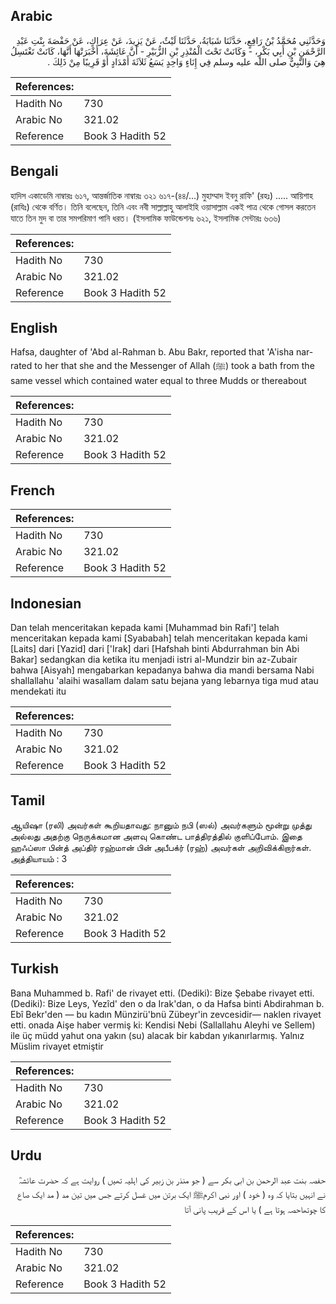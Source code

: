 ## Arabic


<div dir="rtl" lang="ar" style={{fontSize:'larger',backgroundColor:'#f8f9fa',padding:20}}>
وَحَدَّثَنِي مُحَمَّدُ بْنُ رَافِعٍ، حَدَّثَنَا شَبَابَةُ، حَدَّثَنَا لَيْثٌ، عَنْ يَزِيدَ، عَنْ عِرَاكٍ، عَنْ حَفْصَةَ بِنْتِ عَبْدِ الرَّحْمَنِ بْنِ أَبِي بَكْرٍ، - وَكَانَتْ تَحْتَ الْمُنْذِرِ بْنِ الزُّبَيْرِ - أَنَّ عَائِشَةَ، أَخْبَرَتْهَا أَنَّهَا، كَانَتْ تَغْتَسِلُ هِيَ وَالنَّبِيُّ صلى الله عليه وسلم فِي إِنَاءٍ وَاحِدٍ يَسَعُ ثَلاَثَةَ أَمْدَادٍ أَوْ قَرِيبًا مِنْ ذَلِكَ ‏.‏
</div>
<div style={{backgroundColor:'#f8f9fa',padding:20, marginBottom: 10}}><table> <thead> <tr> <th>References:</th> <th></th> </tr> </thead> <tbody><tr><td>Hadith No</td><td>730</td></tr><tr><td>Arabic No</td><td>321.02</td></tr><tr><td>Reference</td><td>Book 3 Hadith 52</td></tr></tbody></table></div>

## Bengali


<div dir="ltr" lang="bn" style={{fontSize:'larger',backgroundColor:'#f8f9fa',padding:20}}>
হাদিস একাডেমি নাম্বারঃ ৬১৭, আন্তর্জাতিক নাম্বারঃ ৩২১ ৬১৭-(৪৪/...) মুহাম্মাদ ইবনু রাফি' (রহঃ) ..... আয়িশাহ (রাযিঃ) থেকে বর্ণিত। তিনি বলেছেন, তিনি এবং নবী সাল্লাল্লাহু আলাইহি ওয়াসাল্লাম একই পাত্র থেকে গোসল করতেন যাতে তিন মুদ বা তার সমপরিমাণ পানি ধরত। (ইসলামিক ফাউন্ডেশনঃ ৬২১, ইসলামিক সেন্টারঃ ৬৩৬)
</div>
<div style={{backgroundColor:'#f8f9fa',padding:20, marginBottom: 10}}><table> <thead> <tr> <th>References:</th> <th></th> </tr> </thead> <tbody><tr><td>Hadith No</td><td>730</td></tr><tr><td>Arabic No</td><td>321.02</td></tr><tr><td>Reference</td><td>Book 3 Hadith 52</td></tr></tbody></table></div>

## English


<div dir="ltr" lang="en" style={{fontSize:'larger',backgroundColor:'#f8f9fa',padding:20}}>
Hafsa, daughter of 'Abd al-Rahman b. Abu Bakr, reported that 'A'isha narrated to her that she and the Messenger of Allah (ﷺ) took a bath from the same vessel which contained water equal to three Mudds or thereabout
</div>
<div style={{backgroundColor:'#f8f9fa',padding:20, marginBottom: 10}}><table> <thead> <tr> <th>References:</th> <th></th> </tr> </thead> <tbody><tr><td>Hadith No</td><td>730</td></tr><tr><td>Arabic No</td><td>321.02</td></tr><tr><td>Reference</td><td>Book 3 Hadith 52</td></tr></tbody></table></div>

## French


<div dir="ltr" lang="fr" style={{fontSize:'larger',backgroundColor:'#f8f9fa',padding:20}}>

</div>
<div style={{backgroundColor:'#f8f9fa',padding:20, marginBottom: 10}}><table> <thead> <tr> <th>References:</th> <th></th> </tr> </thead> <tbody><tr><td>Hadith No</td><td>730</td></tr><tr><td>Arabic No</td><td>321.02</td></tr><tr><td>Reference</td><td>Book 3 Hadith 52</td></tr></tbody></table></div>

## Indonesian


<div dir="ltr" lang="id" style={{fontSize:'larger',backgroundColor:'#f8f9fa',padding:20}}>
Dan telah menceritakan kepada kami [Muhammad bin Rafi'] telah menceritakan kepada kami [Syababah] telah menceritakan kepada kami [Laits] dari [Yazid] dari ['Irak] dari [Hafshah binti Abdurrahman bin Abi Bakar] sedangkan dia ketika itu menjadi istri al-Mundzir bin az-Zubair bahwa [Aisyah] mengabarkan kepadanya bahwa dia mandi bersama Nabi shallallahu 'alaihi wasallam dalam satu bejana yang lebarnya tiga mud atau mendekati itu
</div>
<div style={{backgroundColor:'#f8f9fa',padding:20, marginBottom: 10}}><table> <thead> <tr> <th>References:</th> <th></th> </tr> </thead> <tbody><tr><td>Hadith No</td><td>730</td></tr><tr><td>Arabic No</td><td>321.02</td></tr><tr><td>Reference</td><td>Book 3 Hadith 52</td></tr></tbody></table></div>

## Tamil


<div dir="ltr" lang="ta" style={{fontSize:'larger',backgroundColor:'#f8f9fa',padding:20}}>
ஆயிஷா (ரலி) அவர்கள் கூறியதாவது: நானும் நபி (ஸல்) அவர்களும் மூன்று முத்து அல்லது அதற்கு நெருக்கமான அளவு கொண்ட பாத்திரத்தில் குளிப்போம். இதை ஹஃப்ஸா பின்த் அப்திர் ரஹ்மான் பின் அபீபக்ர் (ரஹ்) அவர்கள் அறிவிக்கிறார்கள். அத்தியாயம் : 3
</div>
<div style={{backgroundColor:'#f8f9fa',padding:20, marginBottom: 10}}><table> <thead> <tr> <th>References:</th> <th></th> </tr> </thead> <tbody><tr><td>Hadith No</td><td>730</td></tr><tr><td>Arabic No</td><td>321.02</td></tr><tr><td>Reference</td><td>Book 3 Hadith 52</td></tr></tbody></table></div>

## Turkish


<div dir="ltr" lang="tr" style={{fontSize:'larger',backgroundColor:'#f8f9fa',padding:20}}>
Bana Muhammed b. Rafi' de rivayet etti. (Dediki): Bize Şebabe rivayet etti. (Dediki): Bize Leys, Yezîd' den o da Irak'dan, o da Hafsa binti Abdirahman b. Ebî Bekr'den — bu kadın Münzirü'bnü Zübeyr'in zevcesidir— naklen rivayet etti. onada Aişe haber vermiş ki: Kendisi Nebi (Sallallahu Aleyhi ve Sellem) ile üç müdd yahut ona yakın (su) alacak bir kabdan yıkanırlarmış. Yalnız Müslim rivayet etmiştir
</div>
<div style={{backgroundColor:'#f8f9fa',padding:20, marginBottom: 10}}><table> <thead> <tr> <th>References:</th> <th></th> </tr> </thead> <tbody><tr><td>Hadith No</td><td>730</td></tr><tr><td>Arabic No</td><td>321.02</td></tr><tr><td>Reference</td><td>Book 3 Hadith 52</td></tr></tbody></table></div>

## Urdu


<div dir="rtl" lang="ur" style={{fontSize:'larger',backgroundColor:'#f8f9fa',padding:20}}>
حفصہ بنت عبد الرحمن بن ابی بکر سے ( جو منذر بن زبیر کی اہلیہ تھیں ) روایت ہے کہ حضرت عائشہؓ نے انہیں بتایا کہ وہ ( خود ) اور نبی اکرمﷺ ایک برتن میں غسل کرتے جس میں تین مد ( مد ایک صاع کا چوتھاحصہ ہوتا ہے ) یا اس کے قریب پانی آتا
</div>
<div style={{backgroundColor:'#f8f9fa',padding:20, marginBottom: 10}}><table> <thead> <tr> <th>References:</th> <th></th> </tr> </thead> <tbody><tr><td>Hadith No</td><td>730</td></tr><tr><td>Arabic No</td><td>321.02</td></tr><tr><td>Reference</td><td>Book 3 Hadith 52</td></tr></tbody></table></div>